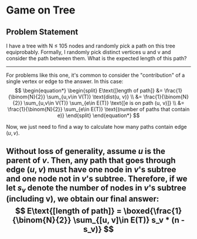 # Game on Tree
## Problem Statement
I have a tree with N ≤ 105 nodes and randomly pick a path on this tree equiprobably. Formally, I randomly pick distinct vertices u and v and consider the path between them. What is the expected length of this path?

---

For problems like this one, it's common to consider the "contribution" of a single vertex or edge to the answer. In this case:
$$
\begin{equation*}
\begin{split}
E\text{[length of path]}    &= \frac{1}{\binom{N}{2}} \sum_{u,v\in V(T)} \text{dist(u, v)} \\
                            &= \frac{1}{\binom{N}{2}} \sum_{u,v\in V(T)} \sum_{e\in E(T)} \text{[e is on path (u, v)]} \\
                            &= \frac{1}{\binom{N}{2}} \sum_{e\in E(T)} \text{(number of paths that contain e)}
\end{split}
\end{equation*}
$$

Now, we just need to find a way to calculate how many paths contain edge $(u, v)$.

Without loss of generality, assume $u$ is the parent of $v$. Then, any path that goes through edge $(u, v)$ must have one node in $v$'s subtree and one node not in $v$'s subtree. Therefore, if we let $s_v$ denote the number of nodes in $v$'s subtree (including v), we obtain our final answer:
$$
E\text{[length of path]} = \boxed{\frac{1}{\binom{N}{2}} \sum_{[u, v]\in E(T)} s_v * (n - s_v)}
$$
---